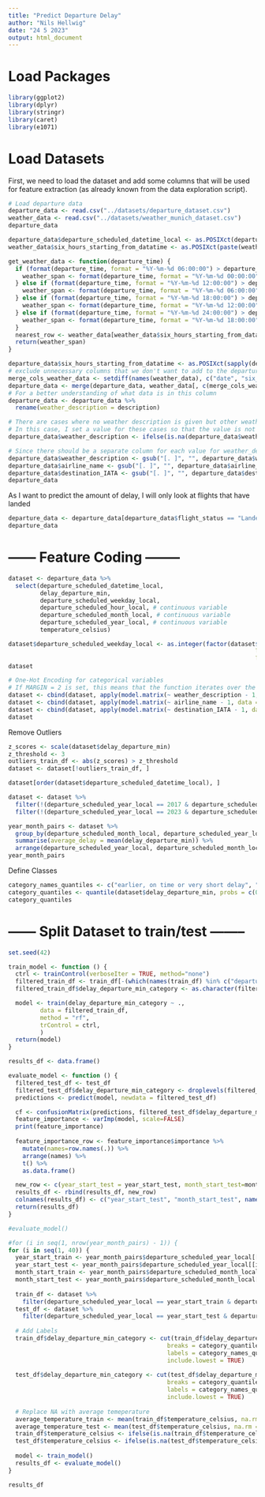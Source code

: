 ```yaml
---
title: "Predict Departure Delay"
author: "Nils Hellwig"
date: "24 5 2023"
output: html_document
---
```


# Load Packages

```r
library(ggplot2)
library(dplyr)
library(stringr)
library(caret)
library(e1071)
```

# Load Datasets

First, we need to load the dataset and add some columns that will be used for feature extraction (as already known from the data exploration script).

```r
# Load departure data
departure_data <- read.csv("../datasets/departure_dataset.csv")
weather_data <- read.csv("../datasets/weather_munich_dataset.csv")
departure_data
```

```r
departure_data$departure_scheduled_datetime_local <- as.POSIXct(departure_data$departure_scheduled_datetime_local)
weather_data$six_hours_starting_from_datatime <- as.POSIXct(paste(weather_data$date, weather_data$six_hours_starting_from))
```

```r
get_weather_data <- function(departure_time) {
  if (format(departure_time, format = "%Y-%m-%d 06:00:00") > departure_time) {
    weather_span <- format(departure_time, format = "%Y-%m-%d 00:00:00")
  } else if (format(departure_time, format = "%Y-%m-%d 12:00:00") > departure_time) {
    weather_span <- format(departure_time, format = "%Y-%m-%d 06:00:00")
  } else if (format(departure_time, format = "%Y-%m-%d 18:00:00") > departure_time) {
    weather_span <- format(departure_time, format = "%Y-%m-%d 12:00:00")
  } else if (format(departure_time, format = "%Y-%m-%d 24:00:00") > departure_time) {
    weather_span <- format(departure_time, format = "%Y-%m-%d 18:00:00")
  } 
  nearest_row <- weather_data[weather_data$six_hours_starting_from_datatime == weather_span,]
  return(weather_span)
}

departure_data$six_hours_starting_from_datatime <- as.POSIXct(sapply(departure_data$departure_scheduled_datetime_local, get_weather_data))
# exclude unnecessary columns that we don't want to add to the departure_data dataframe
merge_cols_weather_data <- setdiff(names(weather_data), c("date", "six_hours_starting_from"))
departure_data <- merge(departure_data, weather_data[, c(merge_cols_weather_data)], by.x = "six_hours_starting_from_datatime", by.y = "six_hours_starting_from_datatime", all.x = TRUE)
# For a better understanding of what data is in this column
departure_data <- departure_data %>%
  rename(weather_description = description)

# There are cases where no weather description is given but other weather data such as temperature is available. 
# In this case, I set a value for these cases so that the value is not NA but such cases get their own column for the one-hot encoding.
departure_data$weather_description <- ifelse(is.na(departure_data$weather_description), "Notspecified", departure_data$weather_description)

# Since there should be a separate column for each value for weather_description later, which then has its value as the column name, I remove all "." and spaces so that you can access the column name later using $ in R.
departure_data$weather_description <- gsub("[. ]", "", departure_data$weather_description)
departure_data$airline_name <- gsub("[. ]", "", departure_data$airline_name)
departure_data$destination_IATA <- gsub("[. ]", "", departure_data$destination_IATA)
departure_data
```

As I want to predict the amount of delay, I will only look at flights that have landed

```r
departure_data <- departure_data[departure_data$flight_status == "Landed", ]
departure_data
```

# ------ Feature Coding --------

```r
dataset <- departure_data %>%
  select(departure_scheduled_datetime_local,
         delay_departure_min,
         departure_scheduled_weekday_local,
         departure_scheduled_hour_local, # continuous variable
         departure_scheduled_month_local, # continuous variable 
         departure_scheduled_year_local, # continuous variable
         temperature_celsius)
```

```r
dataset$departure_scheduled_weekday_local <- as.integer(factor(dataset$departure_scheduled_weekday_local,
                                                                      levels = c("Monday", "Tuesday", "Wednesday", "Thursday", "Friday", "Saturday", "Sunday"),
                                                                      labels = 1:7))
dataset
```

```r
# One-Hot Encoding for categorical variables
# If MARGIN = 2 is set, this means that the function iterates over the columns of the matrix.
dataset <- cbind(dataset, apply(model.matrix(~ weather_description - 1, data = departure_data), 2, as.integer)) 
dataset <- cbind(dataset, apply(model.matrix(~ airline_name - 1, data = departure_data), 2, as.integer))
dataset <- cbind(dataset, apply(model.matrix(~ destination_IATA - 1, data = departure_data), 2, as.integer))
dataset
```

Remove Outliers

```r
z_scores <- scale(dataset$delay_departure_min)
z_threshold <- 3
outliers_train_df <- abs(z_scores) > z_threshold
dataset <- dataset[!outliers_train_df, ]
```

```r
dataset[order(dataset$departure_scheduled_datetime_local), ]
```

```r
dataset <- dataset %>%
  filter(!(departure_scheduled_year_local == 2017 & departure_scheduled_month_local == 9)) %>%
  filter(!(departure_scheduled_year_local == 2023 & departure_scheduled_month_local == 5))
```


```r
year_month_pairs <- dataset %>%
  group_by(departure_scheduled_month_local, departure_scheduled_year_local) %>%
  summarise(average_delay = mean(delay_departure_min)) %>%
  arrange(departure_scheduled_year_local, departure_scheduled_month_local)
year_month_pairs
```

Define Classes

```r
category_names_quantiles <- c("earlier, on time or very short delay", "long delay")
category_quantiles <- quantile(dataset$delay_departure_min, probs = c(0.0, 0.5, 1.0))
category_quantiles
```

# ------ Split Dataset to train/test --------

```r
set.seed(42)
```


```r
train_model <- function () {
  ctrl <- trainControl(verboseIter = TRUE, method="none")
  filtered_train_df <- train_df[-(which(names(train_df) %in% c("departure_scheduled_datetime_local", "delay_departure_min")))]
  filtered_train_df$delay_departure_min_category <- as.character(filtered_train_df$delay_departure_min_category)

  model <- train(delay_departure_min_category ~ .,
         data = filtered_train_df,
         method = "rf", 
         trControl = ctrl,
         )
  return(model)
}
```

```r
results_df <- data.frame()
```

```r
evaluate_model <- function () {
  filtered_test_df <- test_df
  filtered_test_df$delay_departure_min_category <- droplevels(filtered_test_df$delay_departure_min_category)
  predictions <- predict(model, newdata = filtered_test_df)

  cf <- confusionMatrix(predictions, filtered_test_df$delay_departure_min_category)
  feature_importance <- varImp(model, scale=FALSE)
  print(feature_importance)
  
  feature_importance_row <- feature_importance$importance %>% 
    mutate(names=row.names(.)) %>%
    arrange(names) %>%
    t() %>%
    as.data.frame()

  new_row <- c(year_start_test = year_start_test, month_start_test=month_start_test, cf$overall, as.character(unlist(feature_importance_row["Overall", ]))) 
  results_df <- rbind(results_df, new_row)
  colnames(results_df) <- c("year_start_test", "month_start_test", names(cf$overall), colnames(feature_importance_row))
  return(results_df)
}
```

```r
#evaluate_model()
```

```r
#for (i in seq(1, nrow(year_month_pairs) - 1)) {
for (i in seq(1, 40)) {
  year_start_train <- year_month_pairs$departure_scheduled_year_local[[i]]
  year_start_test <- year_month_pairs$departure_scheduled_year_local[[i+1]]
  month_start_train <- year_month_pairs$departure_scheduled_month_local[[i]]
  month_start_test <- year_month_pairs$departure_scheduled_month_local[[i+1]]
  
  train_df <- dataset %>%
    filter(departure_scheduled_year_local == year_start_train & departure_scheduled_month_local == month_start_train)
  test_df <- dataset %>%
    filter(departure_scheduled_year_local == year_start_test & departure_scheduled_month_local == month_start_test)
  
  # Add Labels
  train_df$delay_departure_min_category <- cut(train_df$delay_departure_min, 
                                             breaks = category_quantiles, 
                                             labels = category_names_quantiles,
                                             include.lowest = TRUE)
  
  test_df$delay_departure_min_category <- cut(test_df$delay_departure_min, 
                                             breaks = category_quantiles, 
                                             labels = category_names_quantiles,
                                             include.lowest = TRUE) 
  
  # Replace NA with average temeperature
  average_temperature_train <- mean(train_df$temperature_celsius, na.rm = TRUE)
  average_temperature_test <- mean(test_df$temperature_celsius, na.rm = TRUE)
  train_df$temperature_celsius <- ifelse(is.na(train_df$temperature_celsius), average_temperature_train, train_df$temperature_celsius)
  test_df$temperature_celsius <- ifelse(is.na(test_df$temperature_celsius), average_temperature_test, test_df$temperature_celsius)
  
  model <- train_model()
  results_df <- evaluate_model()
}
```

```r
results_df
```

